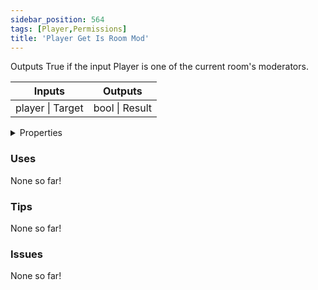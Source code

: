 ```yaml
---
sidebar_position: 564
tags: [Player,Permissions]
title: 'Player Get Is Room Mod'
---
```


Outputs True if the input Player is one of the current room's moderators.



<IChip uuid="8f9b0921-a92b-4d01-a4d5-a8d2e6fc6ca0"/>

<table><thead><tr><th>Inputs</th><th>Outputs</th></tr></thead><tbody><tr><td>player | Target</td><td>bool | Result</td></tr></tbody></table>

<details>
  <summary>Properties</summary>
  <div>
    <div>
    <table>
      <tbody>
        <tr>
          <td>Is beta required?</td>
          <td>No</td>
        </tr>
        <tr>
          <td>Is chip a trolling risk?</td>
          <td>No</td>
        </tr>
        <tr>
          <td>Is chip a role assignment risk?</td>
          <td>No</td>
        </tr>
        <tr>
          <td>Chip UUID</td>
          <td>8f9b0921-a92b-4d01-a4d5-a8d2e6fc6ca0</td>
        </tr>
        <tr>
          <td>Room availability</td>
          <td>Available everywhere</td>
        </tr>
      </tbody>
    </table>
    </div>
  </div>
</details>

### Uses

None so far!

### Tips

None so far!

### Issues

None so far!